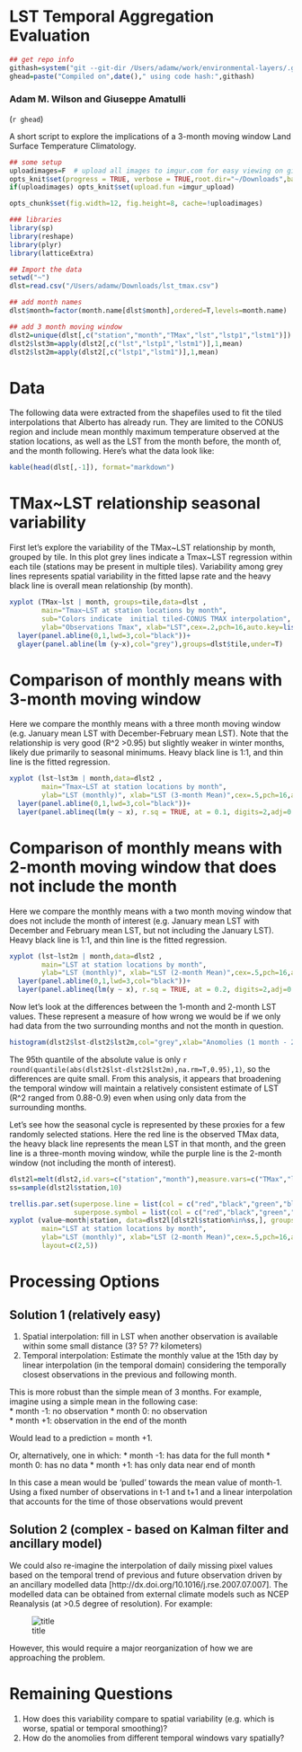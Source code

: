 
LST Temporal Aggregation Evaluation
====
```r
## get repo info
githash=system("git --git-dir /Users/adamw/work/environmental-layers/.git log --pretty=format:'%h' -n 1",intern=T)
ghead=paste("Compiled on",date()," using code hash:",githash)
```

### Adam M. Wilson and Giuseppe Amatulli
(`r ghead`)

A short script to explore the implications of a 3-month moving window Land Surface Temperature Climatology.

```r
## some setup
uploadimages=F  # upload all images to imgur.com for easy viewing on github
opts_knit$set(progress = TRUE, verbose = TRUE,root.dir="~/Downloads",base.url = NULL)
if(uploadimages) opts_knit$set(upload.fun =imgur_upload)

opts_chunk$set(fig.width=12, fig.height=8, cache=!uploadimages)

### libraries
library(sp)
library(reshape)
library(plyr)
library(latticeExtra)

## Import the data
setwd("~")
dlst=read.csv("/Users/adamw/Downloads/lst_tmax.csv")

## add month names
dlst$month=factor(month.name[dlst$month],ordered=T,levels=month.name)

## add 3 month moving window
dlst2=unique(dlst[,c("station","month","TMax","lst","lstp1","lstm1")])
dlst2$lst3m=apply(dlst2[,c("lst","lstp1","lstm1")],1,mean)
dlst2$lst2m=apply(dlst2[,c("lstp1","lstm1")],1,mean)

```

# Data
The following data were extracted from the shapefiles used to fit the tiled interpolations that Alberto has already run. They are limited to the CONUS region and include mean monthly maximum temperature observed at the station locations, as well as the LST from the month before, the month of, and the month following.  Here's what the data look like:

```r
kable(head(dlst[,-1]), format="markdown")
```


# TMax~LST relationship seasonal variability 

First let's explore the variability of the TMax~LST relationship by month, grouped by tile.  In this plot grey lines indicate a Tmax~LST regression within each tile (stations may be present in multiple tiles). Variability among grey lines represents spatial variability in the fitted lapse rate and the heavy black line is overall mean relationship (by month).
```r
xyplot (TMax~lst | month, groups=tile,data=dlst , 
        main="Tmax~LST at station locations by month",
        sub="Colors indicate  initial tiled-CONUS TMAX interpolation",
        ylab="Observations Tmax", xlab="LST",cex=.2,pch=16,auto.key=list(space="right"))+
  layer(panel.abline(0,1,lwd=3,col="black"))+
  glayer(panel.abline(lm (y~x),col="grey"),groups=dlst$tile,under=T)
```


# Comparison of monthly means with 3-month moving window
Here we compare the monthly means with a three month moving window (e.g. January mean LST with December-February mean LST).  Note that the relationship is very good (R^2 >0.95) but slightly weaker in winter months, likely due primarily to seasonal minimums.  Heavy black line is 1:1, and thin line is the fitted regression.

```r
xyplot (lst~lst3m | month,data=dlst2 , 
        main="Tmax~LST at station locations by month",
        ylab="LST (monthly)", xlab="LST (3-month Mean)",cex=.5,pch=16,auto.key=list(space="right"))+
  layer(panel.abline(0,1,lwd=3,col="black"))+
  layer(panel.ablineq(lm(y ~ x), r.sq = TRUE, at = 0.1, digits=2,adj=0:1,pos=4,offset=3,col="black"), style = 2)

```

# Comparison of monthly means with 2-month moving window that does not include the month
Here we compare the monthly means with a two month moving window that does not include the month of interest (e.g. January mean LST with December and February mean LST, but not including the January LST).  Heavy black line is 1:1, and thin line is the fitted regression.

```r
xyplot (lst~lst2m | month,data=dlst2 , 
        main="LST at station locations by month",
        ylab="LST (monthly)", xlab="LST (2-month Mean)",cex=.5,pch=16,auto.key=list(space="right"))+
  layer(panel.abline(0,1,lwd=3,col="black"))+
  layer(panel.ablineq(lm(y ~ x), r.sq = TRUE, at = 0.2, digits=2,adj=0:1,pos=4,offset=2,col="black"), style = 2)

```

Now let's look at the differences between the 1-month and 2-month LST values.  These represent a measure of how wrong we would be if we only had data from the two surrounding months and not the month in question.  

```r
histogram(dlst2$lst-dlst2$lst2m,col="grey",xlab="Anomolies (1 month - 2 month means)")
```
The 95th quantile of the absolute value is only `r round(quantile(abs(dlst2$lst-dlst2$lst2m),na.rm=T,0.95),1)`, so the differences are quite small. From this analysis, it appears that broadening the temporal window will maintain a relatively consistent estimate of LST (R^2 ranged from 0.88-0.9) even when using only data from the surrounding months.

Let's see how the seasonal cycle is represented by these proxies for a few randomly selected stations.  Here the red line is the observed TMax data, the heavy black line represents the mean LST in that month, and the green line is a three-month moving window, while the purple line is the 2-month window (not including the month of interest).

```r
dlst2l=melt(dlst2,id.vars=c("station","month"),measure.vars=c("TMax","lst","lst3m","lst2m"))
ss=sample(dlst2l$station,10)
```

```r
trellis.par.set(superpose.line = list(col = c("red","black","green","blue"),lwd=c(2,2,1,1)),
                superpose.symbol = list(col = c("red","black","green","blue"),lwd=c(2,2,1,1)))
xyplot (value~month|station, data=dlst2l[dlst2l$station%in%ss,], groups=variable,type="l",
        main="LST at station locations by month",
        ylab="LST (monthly)", xlab="LST (2-month Mean)",cex=.5,pch=16,auto.key=list(space="right"),scales=list(x=list(rot=45)),
        layout=c(2,5))

```

# Processing Options

## Solution 1 (relatively easy)

1. Spatial interpolation: fill in LST when another observation is available within  some small distance (3? 5? 7? kilometers)
2. Temporal interpolation: Estimate the monthly value at the 15th day by linear interpolation (in the temporal domain) considering the temporally closest observations in the previous and following month.

This is more robust than the simple mean of 3 months.  For example, imagine using a simple mean in the following case:  
* month -1: no observation 
* month  0: no observation                                     
* month +1: observation in the end of the month

Would lead to a prediction = month +1.

Or, alternatively, one in which:
* month -1: has data for the full month
* month 0: has no data
* month +1: has only data near end of month

In this case a mean would be 'pulled' towards the mean value of month-1.  Using a fixed number of observations in t-1 and t+1 and a linear interpolation that accounts for the time of those observations would prevent 

## Solution 2 (complex - based on Kalman filter and ancillary model)

We could also re-imagine the interpolation of daily missing pixel values based on the temporal trend of previous and future observation driven by an ancillary modelled data [http://dx.doi.org/10.1016/j.rse.2007.07.007].  The modelled data can be obtained from external climate models such as NCEP Reanalysis (at >0.5 degree of resolution). For example:

![title](http://i.imgur.com/qZs0KZn.png)

However, this would require a major reorganization of how we are approaching the problem.

#  Remaining Questions  

1. How does this variability compare to spatial variability (e.g. which is worse, spatial or temporal smoothing)?
2. How do the anomolies from different temporal windows vary spatially?  
